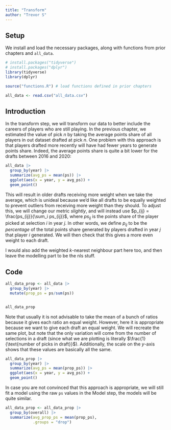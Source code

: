 ```yaml
---
title: "Transform"
author: "Trevor S"
---
```


## Setup

We install and load the necessary packages, along with functions from prior chapters and `all_data`.

```r
# install.packages("tidyverse")
# install.packages("dplyr")
library(tidyverse)
library(dplyr)

source("functions.R") # load functions defined in prior chapters

all_data <- read.csv("all_data.csv")
```

## Introduction

In the transform step, we will transform our data to better include the careers of players who are still playing. In the previous chapter, we estimated the value of pick $n$ by taking the average points share of all players in out dataset drafted at pick $n$. One problem with this approach is that players drafted more recently will have had fewer years to generate points share. Indeed, the average points share is quite a bit lower for the drafts between 2016 and 2020:

```r
all_data |> 
  group_by(year) |> 
  summarize(avg_ps = mean(ps)) |>
  ggplot(aes(x = year, y = avg_ps)) +
  geom_point()
```

This will result in older drafts receiving more weight when we take the average, which is unideal because we'd like all drafts to be equally weighted to prevent outliers from receiving more weight than they should. To adjust this, we will change our metric *slightly*, and will instead use $p_{ij} = \frac{ps_{ij}}{\sum_i ps_{ij}}$, where $ps_{ij}$ is the points share of the player picked at selection $i$ in year $j$. In other words, we define $p_{ij}$ to be the *percentage* of the total points share generated by players drafted in year $j$ that player $i$ generated. We will then check that this gives a more even weight to each draft.

I would also add the weighted $k$-nearest neighbour part here too, and then leave the modelling part to be the nls stuff.

## Code

```r
all_data_prop <- all_data |> 
  group_by(year) |> 
  mutate(prop_ps = ps/sum(ps)) 


all_data_prop
```

Note that usually it is not advisable to take the mean of a bunch of ratios because it gives each ratio an equal weight. However, here it is appropriate because we want to give each draft an equal weight. We will recreate the same plot, but note that the only variation will come from the number of selections in a draft (since what we are plotting is literally $\frac{1}{\text{number of picks in draft}}$). Additionally, the scale on the $y$-axis shows that these values are basically all the same.

```r
all_data_prop |> 
  group_by(year) |> 
  summarize(avg_ps = mean(prop_ps)) |>
  ggplot(aes(x = year, y = avg_ps)) +
  geom_point()
```

In case you are not convinced that this approach is appropriate, we will still fit a model using the raw `ps` values in the Model step, the models will be quite similar.

```r
all_data_prop <- all_data_prop |> 
  group_by(overall) |>  
  summarize(avg_prop_ps = mean(prop_ps),
            .groups = "drop")
```
